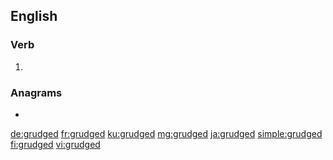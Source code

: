 ==English==

===Verb===
{{head|en|verb form}}

# {{en-past of|grudge}}

===Anagrams===
* {{l|en|drugged}}

[[de:grudged]]
[[fr:grudged]]
[[ku:grudged]]
[[mg:grudged]]
[[ja:grudged]]
[[simple:grudged]]
[[fi:grudged]]
[[vi:grudged]]